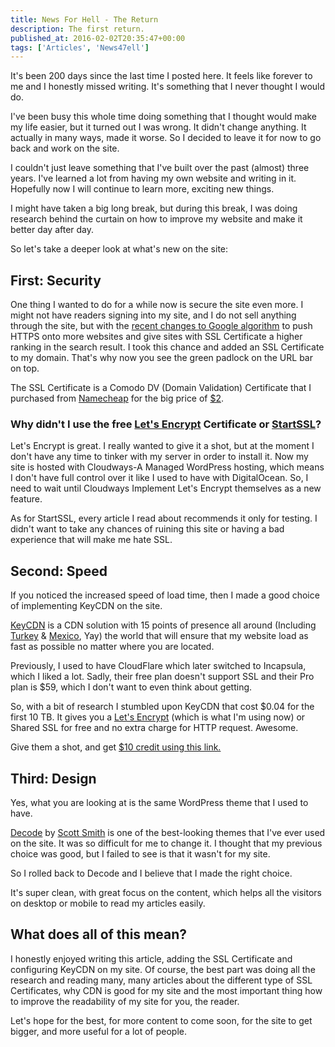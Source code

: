 ```yaml
---
title: News For Hell - The Return
description: The first return.
published_at: 2016-02-02T20:35:47+00:00
tags: ['Articles', 'News47ell']
---
```


It's been 200 days since the last time I posted here. It feels like forever to me and I honestly missed writing. It's something that I never thought I would do.

I've been busy this whole time doing something that I thought would make my life easier, but it turned out I was wrong. It didn't change anything. It actually in many ways, made it worse. So I decided to leave it for now to go back and work on the site.

I couldn't just leave something that I've built over the past (almost) three years. I've learned a lot from having my own website and writing in it. Hopefully now I will continue to learn more, exciting new things.

I might have taken a big long break, but during this break, I was doing research behind the curtain on how to improve my website and make it better day after day.

So let's take a deeper look at what's new on the site:

## First: Security

One thing I wanted to do for a while now is secure the site even more. I might not have readers signing into my site, and I do not sell anything through the site, but with the [recent changes to Google algorithm][1] to push HTTPS onto more websites and give sites with SSL Certificate a higher ranking in the search result. I took this chance and added an SSL Certificate to my domain. That's why now you see the green padlock on the URL bar on top.

The SSL Certificate is a Comodo DV (Domain Validation) Certificate that I purchased from [Namecheap][2] for the big price of [$2][3].

### Why didn't I use the free [Let's Encrypt][4] Certificate or [StartSSL][5]?

Let's Encrypt is great. I really wanted to give it a shot, but at the moment I don't have any time to tinker with my server in order to install it. Now my site is hosted with Cloudways-A Managed WordPress hosting, which means I don't have full control over it like I used to have with DigitalOcean. So, I need to wait until Cloudways Implement Let's Encrypt themselves as a new feature.

As for StartSSL, every article I read about recommends it only for testing. I didn't want to take any chances of ruining this site or having a bad experience that will make me hate SSL.

## Second: Speed

If you noticed the increased speed of load time, then I made a good choice of implementing KeyCDN on the site.

[KeyCDN][6] is a CDN solution with 15 points of presence all around (Including [Turkey][7]&nbsp;& [Mexico][8], Yay) the world that will ensure that my website load as fast as possible no matter where you are located.

Previously, I used to have CloudFlare which later switched to Incapsula, which I liked a lot. Sadly, their free plan doesn't support SSL and their Pro plan is $59, which I don't want to even think about getting.

So, with a bit of research I stumbled upon KeyCDN that cost $0.04 for the first 10 TB. It gives you a [Let's Encrypt][9] (which is what I'm using now) or Shared SSL for free and no extra charge for HTTP request. Awesome.

Give them a shot, and get [$10 credit using this link.][6]

## Third: Design

Yes, what you are looking at is the same WordPress theme that I used to have.

[Decode][10] by [Scott Smith][11] is one of the best-looking themes that I've ever used on the site. It was so difficult for me to change it. I thought that my previous choice was good, but I failed to see is that it wasn't for my site.

So I rolled back to Decode and I believe that I made the right choice.

It's super clean, with great focus on the content, which helps all the visitors on desktop or mobile to read my articles easily.

## What does all of this mean?

I honestly enjoyed writing this article, adding the SSL Certificate and configuring KeyCDN on my site. Of course, the best part was doing all the research and reading many, many articles about the different type of SSL Certificates, why CDN is good for my site and the most important thing how to improve the readability of my site for you, the reader.

Let's hope for the best, for more content to come soon, for the site to get bigger, and more useful for a lot of people.

[1]: http://searchengineland.com/google-starts-giving-ranking-boost-secure-httpsssl-sites-199446
[2]: https://www.namecheap.com/?aff=94869
[3]: https://www.namecheap.com/promos/exclusive-positive-ssl-offer.aspx
[4]: https://letsencrypt.org/
[5]: https://www.startssl.com/
[6]: https://www.news47ell.com/recommends/keycdn/
[7]: https://www.keycdn.com/blog/cdn-turkey-keycdn-in-the-middle-east/
[8]: https://www.keycdn.com/blog/first-pop-in-mexico/
[9]: https://letsencrypt.org
[10]: https://wordpress.org/themes/decode/
[11]: https://scotthsmith.com
